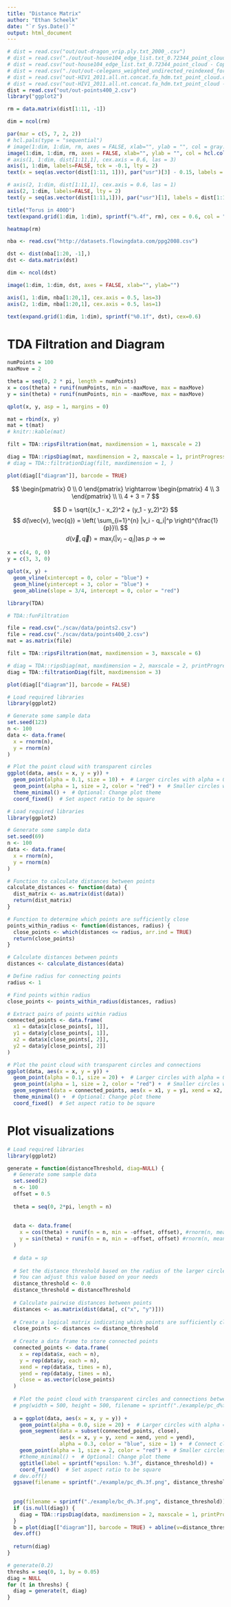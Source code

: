 ```yaml
---
title: "Distance Matrix"
author: "Ethan Scheelk"
date: "`r Sys.Date()`"
output: html_document
---
```


```r
# dist = read.csv("out/out-dragon_vrip.ply.txt_2000_.csv")
# dist = read.csv("./out/out-house104_edge_list.txt_0.72344_point_cloud.csv")
# dist = read.csv("out-house104_edge_list.txt_0.72344_point_cloud - Copy.csv")
# dist = read.csv("./out/out-celegans_weighted_undirected_reindexed_for_matlab.txt_maxdist_2.6429_SP_distmat.txt_point_cloud.csv")
# dist = read.csv("out-HIV1_2011.all.nt.concat.fa_hdm.txt_point_cloud.csv")
# dist = read.csv("out-HIV1_2011.all.nt.concat.fa_hdm.txt_point_cloud - Copy.csv")
dist = read.csv("out/out-points400_2.csv")
library("ggplot2")
```

```r
rm = data.matrix(dist[1:11, -1])

dim = ncol(rm)

par(mar = c(5, 7, 2, 2))
# hcl.pals(type = "sequential")
# image(1:dim, 1:dim, rm, axes = FALSE, xlab="", ylab = "", col = gray.colors(6, start = 0.4, rev = FALSE))
image(1:dim, 1:dim, rm, axes = FALSE, xlab="", ylab = "", col = hcl.colors(100, palette = "Greens 2", rev = TRUE, fixup = TRUE))
# axis(1, 1:dim, dist[1:11,1], cex.axis = 0.6, las = 3)
axis(1, 1:dim, labels=FALSE, tck = -0.1, lty = 2)
text(x = seq(as.vector(dist[1:11, 1])), par("usr")[3] - 0.15, labels = dist[1:11,1], srt = 50, pos = 1, xpd = TRUE, cex = 0.7, offset = 2)

# axis(2, 1:dim, dist[1:11,1], cex.axis = 0.6, las = 1)
axis(2, 1:dim, labels=FALSE, lty = 2)
text(y = seq(as.vector(dist[1:11,1])), par("usr")[1], labels = dist[1:11, 1], srt = 0, pos = 2, xpd = TRUE, cex = 0.7, offset = 1)

title("Torus in 400D")
text(expand.grid(1:dim, 1:dim), sprintf("%.4f", rm), cex = 0.6, col = "Black")
```

```r
heatmap(rm)
```

```r
nba <- read.csv("http://datasets.flowingdata.com/ppg2008.csv")

dst <- dist(nba[1:20, -1],)
dst <- data.matrix(dst)

dim <- ncol(dst)

image(1:dim, 1:dim, dst, axes = FALSE, xlab="", ylab="")

axis(1, 1:dim, nba[1:20,1], cex.axis = 0.5, las=3)
axis(2, 1:dim, nba[1:20,1], cex.axis = 0.5, las=1)

text(expand.grid(1:dim, 1:dim), sprintf("%0.1f", dst), cex=0.6)
```

# TDA Filtration and Diagram

```r
numPoints = 100
maxMove = 2

theta = seq(0, 2 * pi, length = numPoints)
x = cos(theta) + runif(numPoints, min = -maxMove, max = maxMove)
y = sin(theta) + runif(numPoints, min = -maxMove, max = maxMove)

qplot(x, y, asp = 1, margins = 0)

mat = rbind(x, y)
mat = t(mat)
# knitr::kable(mat)

filt = TDA::ripsFiltration(mat, maxdimension = 1, maxscale = 2)

diag = TDA::ripsDiag(mat, maxdimension = 2, maxscale = 1, printProgress = TRUE)
# diag = TDA::filtrationDiag(filt, maxdimension = 1, )

plot(diag[["diagram"]], barcode = TRUE)
```

$$ 
\begin{pmatrix}
0 \\
0
\end{pmatrix}
\rightarrow
\begin{pmatrix} 
4 \\
3
\end{pmatrix}
\\ \\ 
4 + 3 = 7
$$

$$
D = \sqrt{(x_1 - x_2)^2 + (y_1 - y_2)^2}
$$
$$
d(\vec{v}, \vec{q}) = \left( \sum_{i=1}^{n} |v_i - q_i|^p \right)^{\frac{1}{p}}\\
$$
$$
d(\vec{v}, \vec{q}) = \max_{i}\left( |v_i - q_i|\right) \text{as    } p \to \infty 
$$

```r
x = c(4, 0, 0)
y = c(3, 3, 0)

qplot(x, y) + 
  geom_vline(xintercept = 0, color = "blue") + 
  geom_hline(yintercept = 3, color = "blue") + 
  geom_abline(slope = 3/4, intercept = 0, color = "red")
```

```r
library(TDA)

# TDA::funFiltration

file = read.csv("./scav/data/points2.csv")
file = read.csv("./scav/data/points400_2.csv")
mat = as.matrix(file)

filt = TDA::ripsFiltration(mat, maxdimension = 3, maxscale = 6)

# diag = TDA::ripsDiag(mat, maxdimension = 2, maxscale = 2, printProgress = TRUE)
diag = TDA::filtrationDiag(filt, maxdimension = 3)

plot(diag[["diagram"]], barcode = FALSE)
```
```r
# Load required libraries
library(ggplot2)

# Generate some sample data
set.seed(123)
n <- 100
data <- data.frame(
  x = rnorm(n),
  y = rnorm(n)
)

# Plot the point cloud with transparent circles
ggplot(data, aes(x = x, y = y)) +
  geom_point(alpha = 0.1, size = 10) +  # Larger circles with alpha = 0.1
  geom_point(alpha = 1, size = 2, color = "red") +  # Smaller circles with alpha = 1
  theme_minimal() +  # Optional: Change plot theme
  coord_fixed()  # Set aspect ratio to be square


```

```r
# Load required libraries
library(ggplot2)

# Generate some sample data
set.seed(69)
n <- 100
data <- data.frame(
  x = rnorm(n),
  y = rnorm(n)
)

# Function to calculate distances between points
calculate_distances <- function(data) {
  dist_matrix <- as.matrix(dist(data))
  return(dist_matrix)
}

# Function to determine which points are sufficiently close
points_within_radius <- function(distances, radius) {
  close_points <- which(distances <= radius, arr.ind = TRUE)
  return(close_points)
}

# Calculate distances between points
distances <- calculate_distances(data)

# Define radius for connecting points
radius <- 1

# Find points within radius
close_points <- points_within_radius(distances, radius)

# Extract pairs of points within radius
connected_points <- data.frame(
  x1 = data$x[close_points[, 1]],
  y1 = data$y[close_points[, 1]],
  x2 = data$x[close_points[, 2]],
  y2 = data$y[close_points[, 2]]
)

# Plot the point cloud with transparent circles and connections
ggplot(data, aes(x = x, y = y)) +
  geom_point(alpha = 0.1, size = 20) +  # Larger circles with alpha = 0.1
  geom_point(alpha = 1, size = 2, color = "red") +  # Smaller circles with alpha = 1
  geom_segment(data = connected_points, aes(x = x1, y = y1, xend = x2, yend = y2), color = "blue", alpha = 0.5) +  # Connect points within radius
  theme_minimal() +  # Optional: Change plot theme
  coord_fixed()  # Set aspect ratio to be square

```

# Plot visualizations

```r
# Load required libraries
library(ggplot2)

generate = function(distanceThreshold, diag=NULL) {
  # Generate some sample data
  set.seed(2)
  n <- 100
  offset = 0.5
  
  theta = seq(0, 2*pi, length = n)
  
  
  data <- data.frame(
    x = cos(theta) + runif(n = n, min = -offset, offset), #rnorm(n, mean = 0, sd = 0.2),
    y = sin(theta) + runif(n = n, min = -offset, offset) #rnorm(n, mean = 0, sd = 0.2)
  )
  
  # data = sp
  
  # Set the distance threshold based on the radius of the larger circles
  # You can adjust this value based on your needs
  distance_threshold <- 0.0
  distance_threshold = distanceThreshold
  
  # Calculate pairwise distances between points
  distances <- as.matrix(dist(data[, c("x", "y")]))
  
  # Create a logical matrix indicating which points are sufficiently close
  close_points <- distances <= distance_threshold
  
  # Create a data frame to store connected points
  connected_points <- data.frame(
    x = rep(data$x, each = n),
    y = rep(data$y, each = n),
    xend = rep(data$x, times = n),
    yend = rep(data$y, times = n),
    close = as.vector(close_points)
  )
  
  # Plot the point cloud with transparent circles and connections between close points
  # png(width = 500, height = 500, filename = sprintf("./example/pc_d%f.png", distance_threshold))
  
  a = ggplot(data, aes(x = x, y = y)) +
    geom_point(alpha = 0.0, size = 20) +  # Larger circles with alpha = 0.1
    geom_segment(data = subset(connected_points, close),
                 aes(x = x, y = y, xend = xend, yend = yend),
                 alpha = 0.3, color = "blue", size = 1) +  # Connect close points
    geom_point(alpha = 1, size = 2, color = "red") +  # Smaller circles with alpha = 1
    #theme_minimal() +  # Optional: Change plot theme
    ggtitle(label = sprintf("epsilon: %.3f", distance_threshold)) +
    coord_fixed()  # Set aspect ratio to be square
  # dev.off()
  ggsave(filename = sprintf("./example/pc_d%.3f.png", distance_threshold))
  
  
  png(filename = sprintf("./example/bc_d%.3f.png", distance_threshold))
  if (is.null(diag)) {
    diag = TDA::ripsDiag(data, maxdimension = 2, maxscale = 1, printProgress = FALSE)
  }
  b = plot(diag[["diagram"]], barcode = TRUE) + abline(v=distance_threshold)
  dev.off()
  
  return(diag)
}

# generate(0.2)
threshs = seq(0, 1, by = 0.05)
diag = NULL
for (t in threshs) {
  diag = generate(t, diag)
}
```

